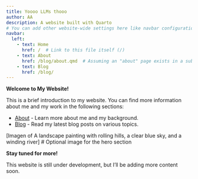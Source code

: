 ```yaml
---
title: Yoooo LLMs thooo
author: AA
description: A website built with Quarto
# You can add other website-wide settings here like navbar configuration
navbar:
  left:
    - text: Home
      href: /  # Link to this file itself (/)
    - text: About
      href: /blog/about.qmd  # Assuming an "about" page exists in a subdirectory
    - text: Blog
      href: /blog/
---
```


**Welcome to My Website!**

This is a brief introduction to my website. You can find more information about me and my work in the following sections:

* [About](/about/) - Learn more about me and my background.
* [Blog](/blog/) - Read my latest blog posts on various topics.

[Imagen of A landscape painting with rolling hills, a clear blue sky, and a winding river]  # Optional image for the hero section

**Stay tuned for more!**

This website is still under development, but I'll be adding more content soon. 

